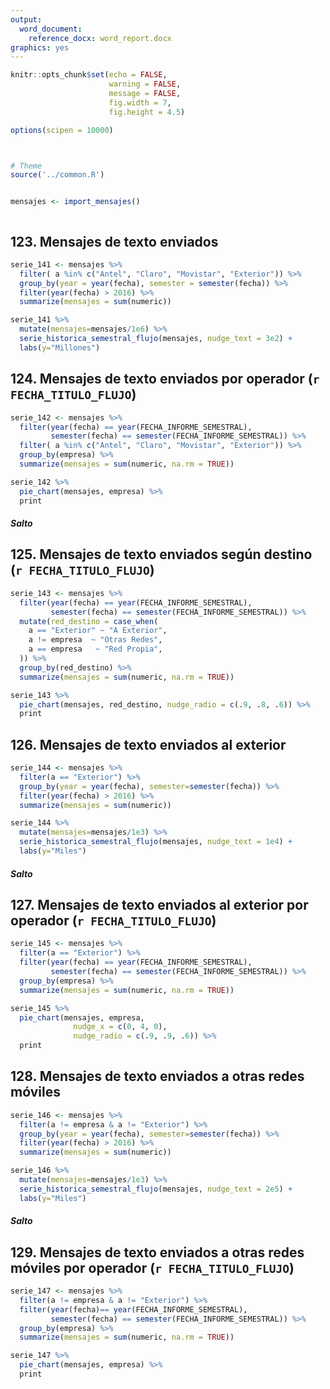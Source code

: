 ```yaml
---
output:
  word_document:
    reference_docx: word_report.docx
graphics: yes
---
```


```r
knitr::opts_chunk$set(echo = FALSE, 
                      warning = FALSE,
                      message = FALSE,
                      fig.width = 7, 
                      fig.height = 4.5)

options(scipen = 10000)



# Theme
source('../common.R')


mensajes <- import_mensajes()



```




## 123. Mensajes de texto enviados
```r
serie_141 <- mensajes %>% 
  filter( a %in% c("Antel", "Claro", "Movistar", "Exterior")) %>% 
  group_by(year = year(fecha), semester = semester(fecha)) %>% 
  filter(year(fecha) > 2016) %>% 
  summarize(mensajes = sum(numeric))

serie_141 %>% 
  mutate(mensajes=mensajes/1e6) %>% 
  serie_historica_semestral_flujo(mensajes, nudge_text = 3e2) +
  labs(y="Millones")
```



## 124. Mensajes de texto enviados por operador (`r FECHA_TITULO_FLUJO`)
```r
serie_142 <- mensajes %>%
  filter(year(fecha) == year(FECHA_INFORME_SEMESTRAL),
         semester(fecha) == semester(FECHA_INFORME_SEMESTRAL)) %>% 
  filter( a %in% c("Antel", "Claro", "Movistar", "Exterior")) %>% 
  group_by(empresa) %>% 
  summarize(mensajes = sum(numeric, na.rm = TRUE))

serie_142 %>% 
  pie_chart(mensajes, empresa) %>% 
  print

```

##### Salto


## 125. Mensajes de texto enviados según destino (`r FECHA_TITULO_FLUJO`)
```r
serie_143 <- mensajes %>%
  filter(year(fecha) == year(FECHA_INFORME_SEMESTRAL), 
         semester(fecha) == semester(FECHA_INFORME_SEMESTRAL)) %>% 
  mutate(red_destino = case_when(
    a == "Exterior" ~ "A Exterior",
    a != empresa  ~ "Otras Redes",
    a == empresa   ~ "Red Propia",
  )) %>% 
  group_by(red_destino) %>% 
  summarize(mensajes = sum(numeric, na.rm = TRUE))

serie_143 %>% 
  pie_chart(mensajes, red_destino, nudge_radio = c(.9, .8, .6)) %>% 
  print
```



## 126. Mensajes de texto enviados al exterior 
```r
serie_144 <- mensajes %>% 
  filter(a == "Exterior") %>% 
  group_by(year = year(fecha), semester=semester(fecha)) %>% 
  filter(year(fecha) > 2016) %>% 
  summarize(mensajes = sum(numeric)) 

serie_144 %>% 
  mutate(mensajes=mensajes/1e3) %>% 
  serie_historica_semestral_flujo(mensajes, nudge_text = 1e4) +
  labs(y="Miles")
```


##### Salto


## 127. Mensajes de texto enviados al exterior por operador (`r FECHA_TITULO_FLUJO`)
```r
serie_145 <- mensajes %>% 
  filter(a == "Exterior") %>% 
  filter(year(fecha) == year(FECHA_INFORME_SEMESTRAL),
         semester(fecha) == semester(FECHA_INFORME_SEMESTRAL)) %>% 
  group_by(empresa) %>% 
  summarize(mensajes = sum(numeric, na.rm = TRUE))

serie_145 %>% 
  pie_chart(mensajes, empresa, 
              nudge_x = c(0, 4, 0),
              nudge_radio = c(.9, .9, .6)) %>% 
  print
```



## 128. Mensajes de texto enviados a otras redes móviles
```r
serie_146 <- mensajes %>% 
  filter(a != empresa & a != "Exterior") %>% 
  group_by(year = year(fecha), semester=semester(fecha)) %>% 
  filter(year(fecha) > 2016) %>% 
  summarize(mensajes = sum(numeric))

serie_146 %>% 
  mutate(mensajes=mensajes/1e3) %>% 
  serie_historica_semestral_flujo(mensajes, nudge_text = 2e5) +
  labs(y="Miles")

```

##### Salto


## 129. Mensajes de texto enviados a otras redes móviles por operador (`r FECHA_TITULO_FLUJO`)

```r
serie_147 <- mensajes %>% 
  filter(a != empresa & a != "Exterior") %>% 
  filter(year(fecha)== year(FECHA_INFORME_SEMESTRAL),
         semester(fecha) == semester(FECHA_INFORME_SEMESTRAL)) %>% 
  group_by(empresa) %>% 
  summarize(mensajes = sum(numeric, na.rm = TRUE))

serie_147 %>% 
  pie_chart(mensajes, empresa) %>% 
  print
```


<!-- # 148. Mensajes de texto enviados a red propia -->

<!-- ```{r} -->
<!-- g_148 -->
<!-- ``` -->

<!-- # 149. Mensajes de texto enviados a red propia por operador (año 2019) -->
<!-- ```{r} -->
<!-- g_149 -->
<!-- ``` -->



